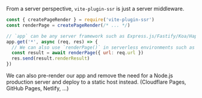 
From a server perspective, `vite-plugin-ssr` is just a server middleware.

```js
const { createPageRender } = require('vite-plugin-ssr')
const renderPage = createPageRender(/* ... */)

// `app` can be any server framework such as Express.js/Fastify/Koa/Hapi/...
app.get('*', async (req, res) => {
  // We can also use `renderPage()` in serverless environments such as Cloudflare Workers
  const result = await renderPage({ url: req.url })
  res.send(result.renderResult)
})
```

We can also pre-render our app and remove the need for a Node.js production server and deploy to a static host instead.
(Cloudflare Pages, GitHub Pages, Netlify, ...)

<PrerenderPreview />
